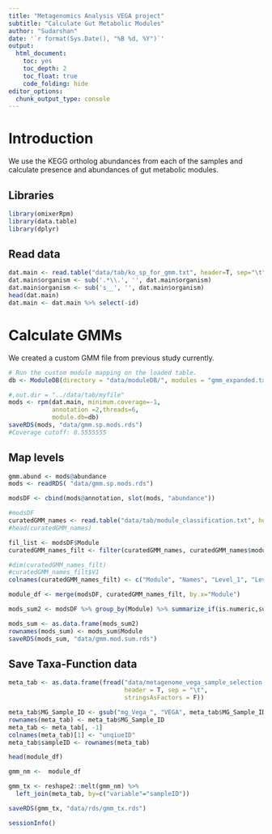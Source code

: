 ---
title: "Metagenomics Analysis VEGA project"
subtitle: "Calculate Gut Metabolic Modules"
author: "Sudarshan"
date: '`r format(Sys.Date(), "%B %d, %Y")`'
output: 
  html_document: 
    toc: yes
    toc_depth: 2
    toc_float: true
    code_folding: hide  
editor_options: 
  chunk_output_type: console
---

# Introduction  

We use the KEGG ortholog abundances from each of the samples and calculate presence and abundances of gut metabolic modules.  

## Libraries  
```{r}
library(omixerRpm)
library(data.table)
library(dplyr)
```

## Read data   

```{r}
dat.main <- read.table("data/tab/ko_sp_for_gmm.txt", header=T, sep="\t")
dat.main$organism <- sub('.*\\.', '', dat.main$organism)
dat.main$organism <- sub('s__', '', dat.main$organism) 
head(dat.main)
dat.main <- dat.main %>% select(-id)
```

# Calculate GMMs   

We created a custom GMM file from previous study currently. 

```{r}

# Run the custom module mapping on the loaded table.
db <- ModuleDB(directory = "data/moduleDB/", modules = "gmm_expanded.txt", module.names.file="gmm_expanded_list.txt")

#,out.dir = "../data/tab/myfile"
mods <- rpm(dat.main, minimum.coverage=-1, 
            annotation =2,threads=6,
            module.db=db)
saveRDS(mods, "data/gmm.sp.mods.rds")
#Coverage cutoff: 0.5555555
```

## Map levels  

```{r}
gmm.abund <- mods@abundance
mods <- readRDS( "data/gmm.sp.mods.rds")

modsDF <- cbind(mods@annotation, slot(mods, "abundance"))

#modsDF
curatedGMM_names <- read.table("data/tab/module_classification.txt", header=T, sep="\t")
#head(curatedGMM_names)

fil_list <- modsDF$Module
curatedGMM_names_filt <- filter(curatedGMM_names, curatedGMM_names$module_id %in% fil_list)

#dim(curatedGMM_names_filt)
#curatedGMM_names_filt$V1
colnames(curatedGMM_names_filt) <- c("Module", "Names", "Level_1", "Level_2", "Level_3", "note")

module_df <- merge(modsDF, curatedGMM_names_filt, by.x="Module")

mods_sum2 <- modsDF %>% group_by(Module) %>% summarize_if(is.numeric,sum,na.rm = TRUE)

mods_sum <- as.data.frame(mods_sum2)
rownames(mods_sum) <- mods_sum$Module
saveRDS(mods_sum, "data/gmm.mod.sum.rds")

```

## Save Taxa-Function data   
```{r}
meta_tab <- as.data.frame(fread("data/metagenome_vega_sample_selection.txt",
                                header = T, sep = "\t", 
                                stringsAsFactors = F))

meta_tab$MG_Sample_ID <- gsub("mg_Vega_", "VEGA", meta_tab$MG_Sample_ID)
rownames(meta_tab) <- meta_tab$MG_Sample_ID
meta_tab <- meta_tab[, -1]
colnames(meta_tab)[1] <- "unqiueID"
meta_tab$sampleID <- rownames(meta_tab)

head(module_df)

gmm_nm <-  module_df 

gmm_tx <- reshape2::melt(gmm_nm) %>% 
  left_join(meta_tab, by=c("variable"="sampleID"))

saveRDS(gmm_tx, "data/rds/gmm_tx.rds")

```


```{r}
sessionInfo()
```


